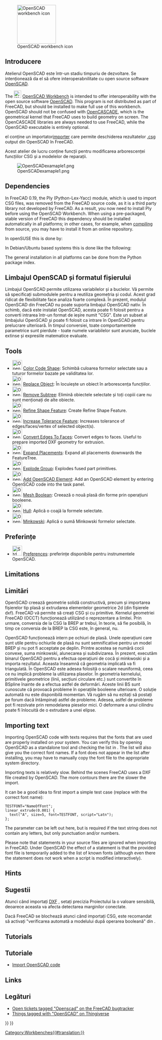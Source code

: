 <languages/>

{{Docnav
|[[Mesh_Workbench|Mesh Workbench]]
|[[Part_Workbench|Part Workbench]]
|IconL=Workbench_Mesh.svg
|IconR=Workbench_Part.svg
}}

[[Image:Workbench_OpenSCAD.svg|thumb|128px|OpenSCAD workbench icon]]

{{TOCright}}

<span id="Introduction"></span>
== Introducere ==
Atelierul OpenSCAD este într-un stadiu timpuriu de dezvoltare. Se intenționează da el să ofere interoperabnilitate cu open source software [http://www.openscad.org/ OpenSCAD].

The [[Image:Workbench_OpenSCAD.svg|24px]] [[OpenSCAD_Workbench|OpenSCAD Workbench]] is intended to offer interoperability with the open source software [https://www.openscad.org/ OpenSCAD]. This program is not distributed as part of FreeCAD, but should be installed to make full use of this workbench. OpenSCAD should not be confused with [[OpenCASCADE|OpenCASCADE]], which is the geometrical kernel that FreeCAD uses to build geometry on screen. The OpenCASCADE libraries are always needed to use FreeCAD, while the OpenSCAD executable is entirely optional.

el conține un importator[[OpenSCAD_CSG|importer]] care permite deschiderea rezultatelor [[OpenSCAD_CSG|.csg]] output din OpenSCAD în FreeCAD.

Acest atelier de lucru conține funcții pentru modificarea arborescenței funcțiilor CSG și a modelelor de reparații.

[[Image:OpenSCADexamaple1.png]]

== Dependencies ==

In FreeCAD 0.19, the Ply (Python-Lex-Yacc) module, which is used to import CSG files, was removed from the FreeCAD source code, as it is a third party library not developed by FreeCAD. As a result, you now need to install Ply before using the OpenSCAD Workbench. When using a pre-packaged, stable version of FreeCAD this dependency should be installed automatically in all platforms; in other cases, for example, when [[Compiling|compiling]] from source, you may have to install it from an online repository.

In openSUSE this is done by:

{{Code|code=
sudo zypper install python3-ply
}}

In Debian/Ubuntu based systems this is done like the following:

{{Code|code=
sudo apt install python3-ply
}}

The general installation in all platforms can be done from the Python package index.

{{Code|code=
pip3 install --user ply
}}

<span id="OpenSCAD_language_and_file_format"></span>
== Limbajul OpenSCAD și formatul fișierului ==

Limbajul OpenSCAD permite utilizarea variabilelor și a buclelor. Vă permite să specificați submodulele pentru a reutiliza geometria și codul. Acest grad ridicat de flexibilitate face analiza foarte complexă. În prezent, modulul OpenSCAD din FreeCAD nu poate suporta limbajul OpenSCAD nativ.
În schimb, dacă este instalat OpenSCAD, acesta poate fi folosit pentru a converti intrarea într-un format de ieșire numit "CSG". Este un subset al limbajului OpenSCAD și poate fi folosit ca intrare în OpenSCAD pentru prelucrare ulterioară.
În timpul conversiei, toate comportamentele parametrice sunt pierdute - toate numele variabilelor sunt aruncate, buclele extinse și expresiile matematice evaluate.

== Tools ==

<div class="mw-translate-fuzzy">
* [[Image:OpenSCAD_ColorCodeShape.png|32px]] [[OpenSCAD_ColorCodeShape|Color Code Shape]]: Schimbă culoarea formelor selectate sau a tuturor formelor bazate pe validitatea lor.
* [[Image:OpenSCAD_ReplaceObject.png|32px]] [[OpenSCAD_ReplaceObject|Replace Object]]: În locuiește un obiect în arborescența funcțiilor.
* [[Image:OpenSCAD_RemoveSubtree.png|32px]] [[OpenSCAD_RemoveSubtree|Remove Subtree]]: Elimină obiectele selectate și toți copiii care nu sunt menționați de alte obiecte.
* [[Image:OpenSCAD_RefineShapeFeature.png|32px]] [[OpenSCAD_RefineShapeFeature|Refine Shape Feature]]: Create Refine Shape Feature.
* [[Image:OpenSCAD_IncreaseTolerance.png|32px]] [[OpenSCAD_IncreaseTolerance|Increase Tolerance Feature]]: Increases tolerance of edges/faces/vertex of selected object(s).
* [[Image:OpenSCAD_Edgestofaces.png|32px]] [[OpenSCAD_Edgestofaces|Convert Edges To Faces]]: Convert edges to faces. Useful to prepare imported DXF geometry for extrusion.
* [[Image:OpenSCAD_ExpandPlacements.png|32px]] [[OpenSCAD_ExpandPlacements|Expand Placements]]: Expand all placements downwards the FeatureTree.
* [[Image:OpenSCAD_ExplodeGroup.png|32px]] [[OpenSCAD_ExplodeGroup|Explode Group]]: Explodes fused part primitives.
* [[Image:OpenSCAD_AddOpenSCADElement.png|32px]] [[OpenSCAD_AddOpenSCADElement|Add OpenSCAD Element]]: Add an OpenSCAD element by entering OpenSCAD code into the task panel.
* [[Image:OpenSCAD_MeshBoolean.png|32px]] [[OpenSCAD_MeshBoolean|Mesh Boolean]]: Creează o nouă plasă  din forme prin operațiuni booleene.
* [[Image:OpenSCAD_Hull.png|32px]] [[OpenSCAD_Hull|Hull]]: Aplică o coajă la formele selectate.
* [[Image:OpenSCAD_Minkowski.png|32px]] [[OpenSCAD_Minkowski|Minkowski]]: Aplică o sumă Minkowski formelor selectate.
</div>

<span id="Preferences"></span>
== Preferințe ==

<div class="mw-translate-fuzzy">
* [[Image:Std_DlgParameter.png|32px]] [[OpenSCAD_Preferences|Preferences]]: preferințe disponibile pentru instrumentele OpenSCAD.
</div>

== Limitations ==

<div class="mw-translate-fuzzy">
== Limitări ==
OpenSCAD creează geometrie solidă constructivă, precum și importarea fișierelor tip plasă și extrudarea elementelor geometrice 2d (din fișierele dxf). FreeCAD vă permite să creați CSG și cu primitive. Kernelul geometriei FreeCAD (OCCT) funcționează utilizând o reprezentare a limitei.
Prin urmare, conversia de la CSG la BREP ar trebui, în teorie, să fie posibilă, în timp ce conversia de la BREP la CSG este, în general, nu.
</div>

<div class="mw-translate-fuzzy">
OpenSCAD funcționează intern pe ochiuri de plasă. Unele operațiuni care sunt utile pentru ochiurile de plasă nu sunt semnificative pentru un model BREP și nu pot fi acceptate pe deplin. Printre acestea se numără cocii convexe, suma minkowski, alunecarea și subdivizarea. În prezent, executăm binarul OpenSCAD pentru a efectua operațiuni de cocă și minkwoski și a importa rezultatul. Aceasta înseamnă că geometria implicată va fi triangulată. În OpenSCAD este adesea folosită o scalare neuniformă, ceea ce nu implică probleme la utilizarea plaselor. În geometria kernelului, primitivele geometrice (linii, secțiuni circulare etc.) sunt convertite în BSpline înainte de a efectua astfel de deformări. Aceste linii BS sunt cunoscute că provoacă probleme în operațiile booleene ulterioare. O soluție automată nu este disponibilă momentan. Vă rugăm să nu ezitați să postați pe forum dacă întâmpinați astfel de probleme. Adesea, astfel de probleme pot fi rezolvate prin remodelarea pieselor mici. O deformare a unui cilindru poate fi înlocuită de o extrudare a unei elipse.
</div>

== Importing text ==

Importing OpenSCAD code with texts requires that the fonts that are used are properly installed on your system. You can verify this by opening OpenSCAD as a standalone tool and checking the list in {{MenuCommand|Help → Font List}}. The list will also give you the correct font names. If a font does not appear in the list after installing, you may have to manually copy the font file to the appropriate system directory.

Importing texts is relatively slow. Behind the scenes FreeCAD uses a DXF file created by OpenSCAD. The more contours there are the slower the import.

It can be a good idea to first import a simple test case (replace {{Incode|NameOfFont}} with the correct font name):

<pre>
TESTFONT="NameOfFont";
linear_extrude(0.001) {
  text("A", size=5, font=TESTFONT, script="Latn");
};
</pre>

The {{Incode|<nowiki>script="Latn"</nowiki>}} parameter can be left out here, but is required if the text string does not contain any letters, but only punctuation and/or numbers.

Please note that {{Incode|<nowiki>use <FONT>;</nowiki>}} statements in your source files are ignored when importing in FreeCAD. Under OpenSCAD the effect of a {{Incode|use}} statement is that the provided font file is temporarily added to the list of known fonts (although even there the statement does not work when a script is modified interactively).

== Hints ==

== Sugestii ==
Atunci când importați [[DXF]] , setați precizia Proiectului la o valoare sensibilă, deoarece aceasta va afecta detectarea marginilor conectate.

<div class="mw-translate-fuzzy">
Dacă FreeCAD se blochează atunci când importați CSG, este recomandat să activați "verificarea automată a modelului după operarea booleană" din  {{MenuCommand|Menu → Edit → Preferences → Part Design → Model setting}}.
</div>

== Tutorials ==

== Tutoriale ==
* [[Import_OpenSCAD_code|Import OpenSCAD code]]

== Links ==

<div class="mw-translate-fuzzy">
== Legături ==
* [https://freecadweb.org/tracker/search.php?tag_string=OpenSCAD Open tickets tagged "Openscad" on the FreeCAD bugtracker]
* [http://www.thingiverse.com/tag:openscad Things tagged with "OpenSCAD" on Thingiverse]
</div>


<div class="mw-translate-fuzzy">
{{Docnav
|[[Mesh_Workbench|Mesh Workbench]]
|[[Part_Workbench|Part Workbench]]
|IconL=Workbench_Mesh.svg
|IconR=Workbench_Part.svg
}}
</div>

{{OpenSCAD Tools navi{{#translation:}}}}
{{Userdocnavi{{#translation:}}}}
[[Category:Workbenches{{#translation:}}]]